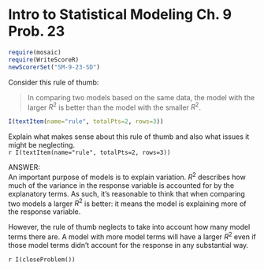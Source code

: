 Intro to Statistical Modeling Ch. 9 Prob. 23
========================================================
```r
require(mosaic)
require(WriteScoreR)
newScorerSet("SM-9-23-SD")
```
Consider this rule of thumb:

> In comparing two models based on the same data, the model with the larger $R^2$ is better than the model with the smaller $R^2$.

```r
I(textItem(name="rule", totalPts=2, rows=3))
```
Explain what makes sense about this rule of thumb and also what issues
it might be neglecting.      
`r I(textItem(name="rule", totalPts=2, rows=3))`

<aside>
ANSWER:     
An important purpose of models is to explain variation.  $R^2$ describes how much of the variance in the response variable is accounted for by the explanatory terms.  As such, it's reasonable to think that when comparing two models a larger $R^2$ is better: it means the model is explaining more  of the response variable.

However, the rule of thumb neglects to take into account how many model terms there are.  A model with more model terms will have a larger $R^2$ even if those model terms didn't account for the response in any substantial way.  
</aside>

`r I(closeProblem())`
